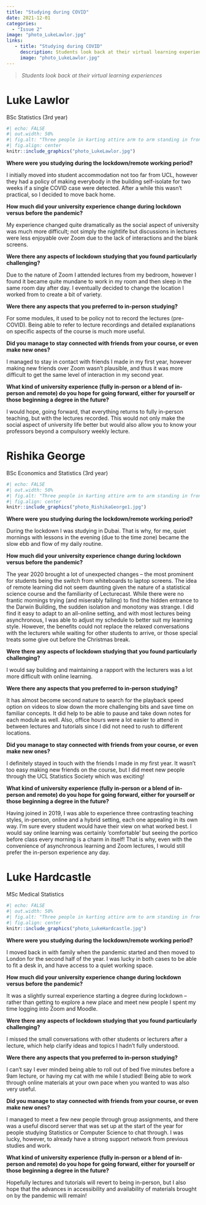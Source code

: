 ```yaml
---
title: "Studying during COVID"
date: 2021-12-01
categories:
  - "Issue 2"
image: "photo_LukeLawlor.jpg" 
links: 
   - title: "Studying during COVID"
     description: Students look back at their virtual learning experiences
     image: "photo_LukeLawlor.jpg" 
---
```


> *Students look back at their virtual learning experiences*


# Luke Lawlor
BSc Statistics (3rd year)

```r
#| echo: FALSE
#| out.width: 50%
#| fig.alt: "Three people in karting attire arm to arm standing in front of a sign that saus Team Sport #1 in UK Indoor Karting"
#| fig.align: center
knitr::include_graphics("photo_LukeLawlor.jpg")
```

**Where were you studying during the lockdown/remote working period?**

I initially moved into student accommodation not too far from UCL, however they had a policy of making everybody in the building self-isolate for two weeks if a single COVID case were detected. After a while this wasn't practical, so I decided to move back home.

**How much did your university experience change during lockdown versus before the pandemic?**

My experience changed quite dramatically as the social aspect of university was much more difficult; not simply the nightlife but discussions in lectures were less enjoyable over Zoom due to the lack of interactions and the blank screens.

**Were there any aspects of lockdown studying that you found particularly challenging?**

Due to the nature of Zoom I attended lectures from my bedroom, however I found it became quite mundane to work in my room and then sleep in the same room day after day. I eventually decided to change the location I worked from to create a bit of variety.

**Were there any aspects that you preferred to in-person studying?**

For some modules, it used to be policy not to record the lectures (pre-COVID). Being able to refer to lecture recordings and detailed explanations on specific aspects of the course is much more useful.

**Did you manage to stay connected with friends from your course, or even make new ones?**

I managed to stay in contact with friends I made in my first year, however making new friends over Zoom wasn't plausible, and thus it was more difficult to get the same level of interaction in my second year.

**What kind of university experience (fully in-person or a blend of in-person and remote) do you hope for going forward, either for yourself or those beginning a degree in the future?**

I would hope, going forward, that everything returns to fully in-person teaching, but with the lectures recorded. This would not only make the social aspect of university life better but would also allow you to know your professors beyond a compulsory weekly lecture.

# Rishika George
BSc Economics and Statistics (3rd year)

```r
#| echo: FALSE
#| out.width: 50%
#| fig.alt: "Three people in karting attire arm to arm standing in front of a sign that saus Team Sport #1 in UK Indoor Karting"
#| fig.align: center
knitr::include_graphics("photo_RishikaGeorge1.jpg")
```

**Where were you studying during the lockdown/remote working period?**

During the lockdown I was studying in Dubai. That is why, for me, quiet mornings with lessons in the evening (due to the time zone) became the slow ebb and flow of my daily routine. 

**How much did your university experience change during lockdown versus before the pandemic?**

The year 2020 brought a lot of unexpected changes – the most prominent for students being the switch from whiteboards to laptop screens. The idea of remote learning did not seem daunting given the nature of a statistical science course and the familiarity of Lecturecast. While there were no frantic mornings trying (and miserably failing) to find the hidden entrance to the Darwin Building, the sudden isolation and monotony was strange.  I did find it easy to adapt to an all-online setting, and with most lectures being asynchronous, I was able to adjust my schedule to better suit my learning style. However, the benefits could not replace the relaxed conversations with the lecturers while waiting for other students to arrive, or those special treats some give out before the Christmas break. 

**Were there any aspects of lockdown studying that you found particularly challenging?**

I would say building and maintaining a rapport with the lecturers was a lot more difficult with online learning. 

**Were there any aspects that you preferred to in-person studying?**

It has almost become second nature to search for the playback speed option on videos to slow down the more challenging bits and save time on familiar concepts. It did help to be able to pause and take down notes for each module as well. Also, office hours were a lot easier to attend in between lectures and tutorials since I did not need to rush to different locations.

**Did you manage to stay connected with friends from your course, or even make new ones?**

I definitely stayed in touch with the friends I made in my first year. It wasn’t too easy making new friends on the course, but I did meet new people through the UCL Statistics Society which was exciting!

**What kind of university experience (fully in-person or a blend of in-person and remote) do you hope for going forward, either for yourself or those beginning a degree in the future?**

Having joined in 2019, I was able to experience three contrasting teaching styles, in-person, online and a hybrid setting, each one appealing in its own way. I’m sure every student would have their view on what worked best. I would say online learning was certainly ‘comfortable’ but seeing the portico before class every morning is a charm in itself! That is why, even with the convenience of asynchronous learning and Zoom lectures, I would still prefer the in-person experience any day.


# Luke Hardcastle
MSc Medical Statistics

```r
#| echo: FALSE
#| out.width: 50%
#| fig.alt: "Three people in karting attire arm to arm standing in front of a sign that saus Team Sport #1 in UK Indoor Karting"
#| fig.align: center
knitr::include_graphics("photo_LukeHardcastle.jpg")
```

**Where were you studying during the lockdown/remote working period?**

I moved back in with family when the pandemic started and then moved to London for the second half of the year. I was lucky in both cases to be able to fit a desk in, and have access to a quiet working space.

**How much did your university experience change during lockdown versus before the pandemic?**

It was a slightly surreal experience starting a degree during lockdown – rather than getting to explore a new place and meet new people I spent my time logging into Zoom and Moodle. 

**Were there any aspects of lockdown studying that you found particularly challenging?**

I missed the small conversations with other students or lecturers after a lecture, which help clarify ideas and topics I hadn't fully understood.

**Were there any aspects that you preferred to in-person studying?**

I can't say I ever minded being able to roll out of bed five minutes before a 9am lecture, or having my cat with me while I studied! Being able to work through online materials at your own pace when you wanted to was also very useful.

**Did you manage to stay connected with friends from your course, or even make new ones?**

I managed to meet a few new people through group assignments, and there was a useful discord server that was set up at the start of the year for people studying Statistics or Computer Science to chat through. I was lucky, however, to already have a strong support network from previous studies and work.

**What kind of university experience (fully in-person or a blend of in-person and remote) do you hope for going forward, either for yourself or those beginning a degree in the future?**

Hopefully lectures and tutorials will revert to being in-person, but I also hope that the advances in accessibility and availability of materials brought on by the pandemic will remain!
